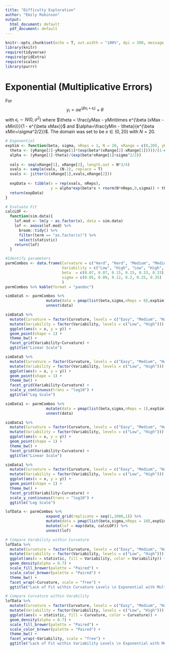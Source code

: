```yaml
---
title: "Difficulty Exploration"
author: "Emily Robinson"
output:
  html_document: default
  pdf_document: default
---
```


```r
knitr::opts_chunk$set(echo = T, out.width = "100%", dpi = 300, message = F)
library(knitr)
require(tidyverse)
require(gridExtra)
require(scales)
library(purrr)
```

# Exponential (Multiplicative Errors)

For $$y_i = \alpha e^{(\beta x_i + \epsilon_i)} + \theta$$ 
with $\epsilon_i \sim N(0,\sigma^2)$
where $\theta = \frac{yMax - yMin\times e^{\beta (xMax - xMin)}}{1 - e^{\beta xMax}}$ and $\alpha=\frac{yMin - \theta}{e^{\beta xMin+\sigma^2/2}}$. The domain was set to be $x\in (0,20)$ with $N = 20.$

```r
# Exponential
expSim <- function(beta, sigma, nReps = 1, N = 20, xRange = c(0,20), yRange = c(1,100)){
  theta <- (yRange[2]-yRange[1]*(exp(beta*(xRange[2]-xRange[1]))))/(1-exp(beta*xRange[2]+sigma^2/2))
  alpha <- (yRange[1]-theta)/(exp(beta*xRange[1]+sigma^2/2))
  
  vals <- seq(xRange[1], xRange[2], length.out = N*3/4)
  xvals <- sample(vals, (N-2), replace = T)
  xvals <- jitter(c(xRange[1],xvals,xRange[2]))
  
  expData <- tibble(x = rep(xvals, nReps),
                    y = alpha*exp(beta*x + rnorm(N*nReps,0,sigma)) + theta)
  return(expData)
}

# Evaluate Fit 
calcLOF <- 
  function(sim.data){
    lof.mod <- lm(y ~ as.factor(x), data = sim.data)
    lof <- anova(lof.mod) %>% 
      broom::tidy() %>%
      filter(term == "as.factor(x)") %>%
      select(statistic)
    return(lof)
  }
```

```r
#Identify parameters
parmCombos <- data.frame(Curvature = c("Hard", "Hard", "Medium", "Medium", "Easy", "Easy"),
                         Variability = c("Low", "High", "Low", "High", "Low", "High"),
                         beta  = c(0.07, 0.07, 0.15, 0.15, 0.33, 0.33),
                         sigma = c(0.05, 0.09, 0.12, 0.2, 0.25, 0.35)
                         )
parmCombos %>% kable(format = "pandoc")
```

```r
simData5 <- parmCombos %>%
                  mutate(data = pmap(list(beta,sigma,nReps = 8),expSim)) %>%
                  unnest(data)

simData5 %>%
  mutate(Curvature = factor(Curvature, levels = c("Easy", "Medium", "Hard"))) %>%
  mutate(Variability = factor(Variability, levels = c("Low", "High"))) %>%
  ggplot(aes(x = x, y = y)) +
  geom_point(shape = 1) +
  theme_bw() +
  facet_grid(Variability~Curvature) +
  ggtitle("Linear Scale")

simData5 %>%
  mutate(Curvature = factor(Curvature, levels = c("Easy", "Medium", "Hard"))) %>%
  mutate(Variability = factor(Variability, levels = c("Low", "High"))) %>%
  ggplot(aes(x = x, y = y)) +
  geom_point(shape = 1) +
  theme_bw() +
  facet_grid(Variability~Curvature) +
  scale_y_continuous(trans = "log10") +
  ggtitle("Log Scale")
```

```r
simData1 <- parmCombos %>%
                  mutate(data = pmap(list(beta,sigma,nReps = 1),expSim)) %>%
                  unnest(data)

simData1 %>%
  mutate(Curvature = factor(Curvature, levels = c("Easy", "Medium", "Hard"))) %>%
  mutate(Variability = factor(Variability, levels = c("Low", "High"))) %>%
  ggplot(aes(x = x, y = y)) +
  geom_point(shape = 1) +
  theme_bw() +
  facet_grid(Variability~Curvature) +
  ggtitle("Linear Scale")

simData1 %>%
  mutate(Curvature = factor(Curvature, levels = c("Easy", "Medium", "Hard"))) %>%
  mutate(Variability = factor(Variability, levels = c("Low", "High"))) %>%
  ggplot(aes(x = x, y = y)) +
  geom_point(shape = 1) +
  theme_bw() +
  facet_grid(Variability~Curvature) +
  scale_y_continuous(trans = "log10") +
  ggtitle("Log Scale")
```

```r

lofData <- parmCombos %>%
                  expand_grid(replicate = seq(1,1000,1)) %>%
                  mutate(data = pmap(list(beta,sigma,nReps = 10),expSim)) %>%
                  mutate(lof = map(data, calcLOF)) %>%
                  unnest(lof)

# Compare Varability within Curvature
lofData %>%
  mutate(Curvature = factor(Curvature, levels = c("Easy", "Medium", "Hard"))) %>%
  mutate(Variability = factor(Variability, levels = c("Low", "High"))) %>%
  ggplot(aes(x = statistic, fill = Variability, color = Variability)) +
  geom_density(alpha = 0.7) +
  scale_fill_brewer(palette = "Paired") + 
  scale_color_brewer(palette = "Paired") + 
  theme_bw() +
  facet_wrap(~Curvature, scale = "free") + 
  ggtitle("Lack of Fit within Curvature Levels \n Exponential with Multiplicative Error")

# Compare Curvature within Varability
lofData %>%
  mutate(Curvature = factor(Curvature, levels = c("Easy", "Medium", "Hard"))) %>%
  mutate(Variability = factor(Variability, levels = c("Low", "High"))) %>%
  ggplot(aes(x = statistic, fill = Curvature, color = Curvature)) +
  geom_density(alpha = 0.7) +
  scale_fill_brewer(palette = "Paired") + 
  scale_color_brewer(palette = "Paired") + 
  theme_bw() +
  facet_wrap(~Variability, scale = "free") + 
  ggtitle("Lack of Fit within Variability Levels \n Exponential with Multiplicative Error")
```